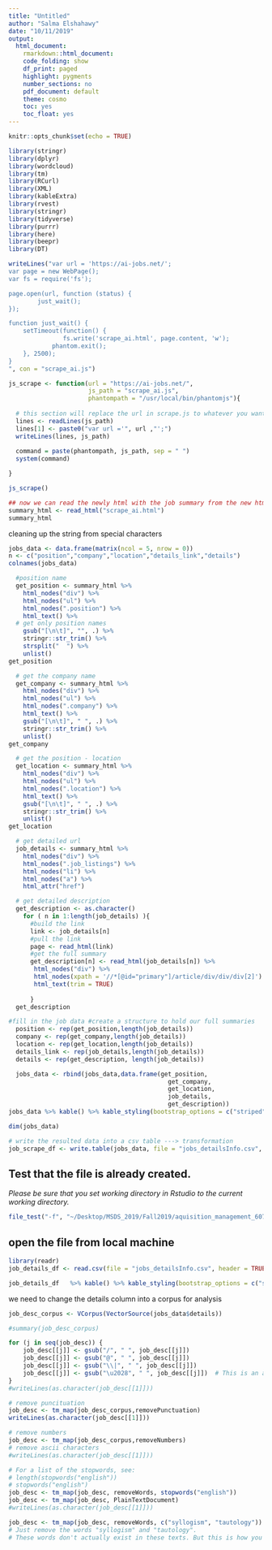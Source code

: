 ```yaml
---
title: "Untitled"
author: "Salma Elshahawy"
date: "10/11/2019"
output: 
  html_document:
    rmarkdown::html_document:
    code_folding: show
    df_print: paged
    highlight: pygments
    number_sections: no
    pdf_document: default
    theme: cosmo
    toc: yes
    toc_float: yes
---
```


```r
knitr::opts_chunk$set(echo = TRUE)
```

```r
library(stringr)
library(dplyr)
library(wordcloud)
library(tm)
library(RCurl)
library(XML)
library(kableExtra)
library(rvest)
library(stringr)
library(tidyverse)
library(purrr)
library(here)
library(beepr)
library(DT)
```



```r

writeLines("var url = 'https://ai-jobs.net/';
var page = new WebPage();
var fs = require('fs');

page.open(url, function (status) {
        just_wait();
});

function just_wait() {
    setTimeout(function() {
               fs.write('scrape_ai.html', page.content, 'w');
            phantom.exit();
    }, 2500);
}
", con = "scrape_ai.js")

js_scrape <- function(url = "https://ai-jobs.net/", 
                      js_path = "scrape_ai.js", 
                      phantompath = "/usr/local/bin/phantomjs"){
  
  # this section will replace the url in scrape.js to whatever you want 
  lines <- readLines(js_path)
  lines[1] <- paste0("var url ='", url ,"';")
  writeLines(lines, js_path)
  
  command = paste(phantompath, js_path, sep = " ")
  system(command)

}

js_scrape()

## now we can read the newly html with the job summary from the new html after converting from js 
summary_html <- read_html("scrape_ai.html")
summary_html
```


cleaning up the string from special characters


```r
jobs_data <- data.frame(matrix(ncol = 5, nrow = 0))
n <- c("position","company","location","details_link","details")
colnames(jobs_data)
```


```r
  
  #position name
  get_position <- summary_html %>% 
    html_nodes("div") %>% 
    html_nodes("ul") %>% 
    html_nodes(".position") %>% 
    html_text() %>%
  # get only position names
    gsub("[\n\t]", "", .) %>%
    stringr::str_trim() %>%
    strsplit("  ") %>% 
    unlist() 
get_position
```

```r
  # get the company name
  get_company <- summary_html %>% 
    html_nodes("div") %>% 
    html_nodes("ul") %>% 
    html_nodes(".company") %>% 
    html_text() %>% 
    gsub("[\n\t]", " ", .) %>% 
    stringr::str_trim() %>% 
    unlist()
get_company
```

```r
  # get the position - location
  get_location <- summary_html %>% 
    html_nodes("div") %>% 
    html_nodes("ul") %>% 
    html_nodes(".location") %>% 
    html_text() %>% 
    gsub("[\n\t]", " ", .) %>% 
    stringr::str_trim() %>% 
    unlist()  
get_location
```

```r
  # get detailed url 
  job_details <- summary_html %>% 
    html_nodes("div") %>% 
    html_nodes(".job_listings") %>% 
    html_nodes("li") %>% 
    html_nodes("a") %>% 
    html_attr("href") 
```

```r
  # get detailed description 
  get_description <- as.character()
    for ( n in 1:length(job_details) ){
      #build the link
      link <- job_details[n]
      #pull the link
      page <- read_html(link)
      #get the full summary
      get_description[n] <- read_html(job_details[n]) %>%
       html_nodes("div") %>% 
       html_nodes(xpath = '//*[@id="primary"]/article/div/div/div[2]') %>% 
       html_text(trim = TRUE)
      
      }
  get_description
```



```r
#fill in the job data #create a structure to hold our full summaries
  position <- rep(get_position,length(job_details))
  company <- rep(get_company,length(job_details))
  location <- rep(get_location,length(job_details))
  details_link <- rep(job_details,length(job_details))
  details <- rep(get_description, length(job_details))
```

```r
  jobs_data <- rbind(jobs_data,data.frame(get_position,
                                            get_company,
                                            get_location,
                                            job_details,
                                            get_description))
jobs_data %>% kable() %>% kable_styling(bootstrap_options = c("striped", "hover", "condensed", "responsive")) %>% scroll_box(width="100%",height="300px")
```

```r
dim(jobs_data)
```


```r
# write the resulted data into a csv table ---> transformation 
job_scrape_df <- write.table(jobs_data, file = "jobs_detailsInfo.csv", row.names = FALSE, na="", col.names = TRUE, sep = ",")
```

## Test that the file is already created. 

*Please be sure that you set working directory in Rstudio to the current working directory.*

```r
file_test("-f", "~/Desktop/MSDS_2019/Fall2019/aquisition_management_607/project_3/jobs_detailsInfo.csv")
```

## open the file from local machine

```r
library(readr)
job_details_df <- read.csv(file = "jobs_detailsInfo.csv", header = TRUE, sep = ",")

job_details_df   %>% kable() %>% kable_styling(bootstrap_options = c("striped", "hover", "condensed", "responsive")) %>% scroll_box(width="100%",height="300px")

```

we need to change the details column into a corpus for analysis

```r

job_desc_corpus <- VCorpus(VectorSource(jobs_data$details))

#summary(job_desc_corpus)

```

```r
for (j in seq(job_desc)) {
    job_desc[[j]] <- gsub("/", " ", job_desc[[j]])
    job_desc[[j]] <- gsub("@", " ", job_desc[[j]])
    job_desc[[j]] <- gsub("\\|", " ", job_desc[[j]])
    job_desc[[j]] <- gsub("\u2028", " ", job_desc[[j]])  # This is an ascii character that did not translate, so it had to be removed.
}
#writeLines(as.character(job_desc[[1]]))
```


```r
# remove puncituation 
job_desc <- tm_map(job_desc_corpus,removePunctuation) 
writeLines(as.character(job_desc[[1]]))

# remove numbers
job_desc <- tm_map(job_desc_corpus,removeNumbers) 
# remove ascii characters
#writeLines(as.character(job_desc[[1]]))

```

```r
# For a list of the stopwords, see:   
# length(stopwords("english"))   
# stopwords("english")   
job_desc <- tm_map(job_desc, removeWords, stopwords("english"))   
job_desc <- tm_map(job_desc, PlainTextDocument)
#writeLines(as.character(job_desc[[1]]))

```
```r
job_desc <- tm_map(job_desc, removeWords, c("syllogism", "tautology"))   
# Just remove the words "syllogism" and "tautology". 
# These words don't actually exist in these texts. But this is how you would remove them if they had.
```

















